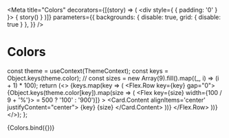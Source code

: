 
<Meta
  title="Colors"
  decorators={[(story) => (
    <div style={ { padding: '0' } }>
      { story() }
    </div>
  )]}
  parameters={{
    backgrounds: { disable: true, grid: { disable: true } },
  }}
/>

# Colors

  const theme = useContext(ThemeContext);
  const keys = Object.keys(theme.color);
  // const sizes = new Array(9).fill().map((_, i) => (i + 1) * 100);
  return (<>
    {keys.map(key => (
      <Flex.Row key={key} gap="0">
        {Object.keys(theme.color[key]).map(size => (
          <Flex key={size} width={100 / 9 + '%'}>
            <Card
              aspectRatio={1}
              margin='0'
              backgroundColor={theme.color[key][size]}
              color={theme.color[key][(parseInt(size) >= 500 ? '100' : '900')]}
            >
              <Card.Content alignItems='center' justifyContent="center">
                <Text fontWeight="700">{key} {size}</Text>
              </Card.Content>
            </Card>
          </Flex>
        ))}
      </Flex.Row>
    ))}
  </>);
};

<Canvas>
  <Story name="colors">
    {Colors.bind({})}
  </Story>
</Canvas>
